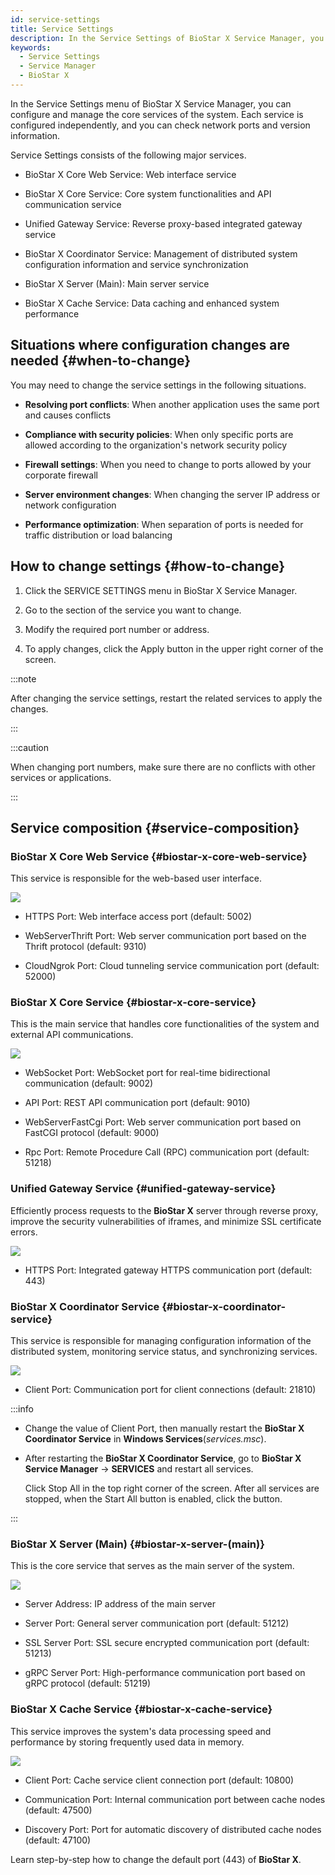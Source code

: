 ```yaml
---
id: service-settings
title: Service Settings
description: In the Service Settings of BioStar X Service Manager, you can configure and manage the core services of the system.
keywords:
  - Service Settings
  - Service Manager
  - BioStar X
---
```


In the <Cmd>Service Settings</Cmd> menu of <Cmd>BioStar X Service Manager</Cmd>, you can configure and manage the core services of the system. Each service is configured independently, and you can check network ports and version information.

<Cmd>Service Settings</Cmd> consists of the following major services.

* <Cmd>BioStar X Core Web Service</Cmd>: Web interface service

* <Cmd>BioStar X Core Service</Cmd>: Core system functionalities and API communication service

* <Cmd>Unified Gateway Service</Cmd>: Reverse proxy-based integrated gateway service

* <Cmd>BioStar X Coordinator Service</Cmd>: Management of distributed system configuration information and service synchronization

* <Cmd>BioStar X Server (Main)</Cmd>: Main server service

* <Cmd>BioStar X Cache Service</Cmd>: Data caching and enhanced system performance

## Situations where configuration changes are needed {#when-to-change}

You may need to change the service settings in the following situations.

* **Resolving port conflicts**: When another application uses the same port and causes conflicts

* **Compliance with security policies**: When only specific ports are allowed according to the organization's network security policy

* **Firewall settings**: When you need to change to ports allowed by your corporate firewall

* **Server environment changes**: When changing the server IP address or network configuration

* **Performance optimization**: When separation of ports is needed for traffic distribution or load balancing

## How to change settings {#how-to-change}

1. Click the <Cmd>SERVICE SETTINGS</Cmd> menu in <Cmd>BioStar X Service Manager</Cmd>.

2. Go to the section of the service you want to change.

3. Modify the required port number or address.

4. To apply changes, click the <Cmd>Apply</Cmd> button in the upper right corner of the screen.

:::note

After changing the service settings, restart the related services to apply the changes.

:::

:::caution

When changing port numbers, make sure there are no conflicts with other services or applications.

:::

## Service composition {#service-composition}

### BioStar X Core Web Service {#biostar-x-core-web-service}

This service is responsible for the web-based user interface.

<Image src='/img/common/biostarx-sm-cws.png' alone />

* <Cmd>HTTPS Port</Cmd>: Web interface access port (default: 5002)

* <Cmd>WebServerThrift Port</Cmd>: Web server communication port based on the Thrift protocol (default: 9310)

* <Cmd>CloudNgrok Port</Cmd>: Cloud tunneling service communication port (default: 52000)

### BioStar X Core Service {#biostar-x-core-service}

This is the main service that handles core functionalities of the system and external API communications.

<Image src='/img/common/biostarx-sm-core-s.png' alone />

* <Cmd>WebSocket Port</Cmd>: WebSocket port for real-time bidirectional communication (default: 9002)

* <Cmd>API Port</Cmd>: REST API communication port (default: 9010)

* <Cmd>WebServerFastCgi Port</Cmd>: Web server communication port based on FastCGI protocol (default: 9000)

* <Cmd>Rpc Port</Cmd>: Remote Procedure Call (RPC) communication port (default: 51218)

### Unified Gateway Service {#unified-gateway-service}

Efficiently process requests to the **BioStar X** server through reverse proxy, improve the security vulnerabilities of iframes, and minimize SSL certificate errors.

<Image src='/img/common/biostarx-sm-ugs.png' alone />

* <Cmd>HTTPS Port</Cmd>: Integrated gateway HTTPS communication port (default: 443)

### BioStar X Coordinator Service {#biostar-x-coordinator-service}

This service is responsible for managing configuration information of the distributed system, monitoring service status, and synchronizing services.

<Image src='/img/common/biostarx-sm-coordinator-s.png' alone />

* <Cmd>Client Port</Cmd>: Communication port for client connections (default: 21810)

:::info

* Change the value of <Cmd>Client Port</Cmd>, then manually restart the **BioStar X Coordinator Service** in **Windows Services**(*services.msc*).

* After restarting the **BioStar X Coordinator Service**, go to **BioStar X Service Manager** → **SERVICES** and restart all services. 

  Click <Cmd>Stop All</Cmd> in the top right corner of the screen. After all services are stopped, when the <Cmd>Start All</Cmd> button is enabled, click the button.

:::

### BioStar X Server (Main) {#biostar-x-server-(main)}

This is the core service that serves as the main server of the system.

<Image src='/img/common/biostarx-sm-server.png' alone />

* <Cmd>Server Address</Cmd>: IP address of the main server

* <Cmd>Server Port</Cmd>: General server communication port (default: 51212)

* <Cmd>SSL Server Port</Cmd>: SSL secure encrypted communication port (default: 51213)

* <Cmd>gRPC Server Port</Cmd>: High-performance communication port based on gRPC protocol (default: 51219)

### BioStar X Cache Service {#biostar-x-cache-service}

This service improves the system's data processing speed and performance by storing frequently used data in memory.

<Image src='/img/common/biostarx-sm-cache-s.png' alone />

* <Cmd>Client Port</Cmd>: Cache service client connection port (default: 10800)

* <Cmd>Communication Port</Cmd>: Internal communication port between cache nodes (default: 47500)

* <Cmd>Discovery Port</Cmd>: Port for automatic discovery of distributed cache nodes (default: 47100)

<NextStep>
<NextItem to='change-port'>

Learn step-by-step how to change the default port (443) of **BioStar X**.

</NextItem>
</NextStep>
